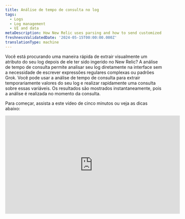 ```yaml
---
title: Análise de tempo de consulta no log
tags:
  - Logs
  - Log management
  - UI and data
metaDescription: How New Relic uses parsing and how to send customized log data.
freshnessValidatedDate: '2024-05-15T00:00:00.000Z'
translationType: machine
---
```


Você está procurando uma maneira rápida de extrair visualmente um atributo do seu log depois de ele ter sido ingerido no New Relic? A análise de tempo de consulta permite analisar seu log diretamente na interface sem a necessidade de escrever expressões regulares complexas ou padrões Grok. Você pode usar a análise de tempo de consulta para extrair temporariamente valores do seu log e realizar rapidamente uma consulta sobre essas variáveis. Os resultados são mostrados instantaneamente, pois a análise é realizada no momento da consulta.

Para começar, assista a este vídeo de cinco minutos ou veja as dicas abaixo:

<iframe width="560" height="315" src="https://www.youtube.com/embed/tvK6MlkvD6Y?si=Vj4zadiAH1OG_wMy" title="YouTube video player" frameborder="0" allow="accelerometer; autoplay; clipboard-write; encrypted-media; gyroscope; picture-in-picture; web-share" referrerpolicy="strict-origin-when-cross-origin" allowfullscreen />

## Como a análise do tempo de consulta difere da análise de ingestão [#differences]

Embora ambos os tipos de análise facilitem a consulta do log, eles têm algumas diferenças significativas:

* **Análise de ingestão:** a análise durante [a ingestão de log](/docs/logs/ui-data/parsing/) é onde você cria regras de análise usando Grok ou expressões regulares (ou ambas). À medida que os registros log são ingeridos no New Relic, suas regras de análise são aplicadas para criar atributos permanentes que são armazenados com seus dados log no NRDB. Esses atributos facilitam a consulta dos dados log .

* **Análise de tempo de consulta:** Em contraste com a análise de ingestão, a análise de tempo de consulta permite criar atributos temporários que serão usados como variáveis de consulta. Você pode então usar essas variáveis na consulta NRQL para preencher sua tabela log . Criamos a consulta automaticamente conforme você faz seleções na interface.

Você também pode optar por usar uma combinação de ambas as abordagens de análise. Revise a tabela abaixo para decidir se a análise do tempo de consulta é adequada para você:

<table>
  <thead>
    <tr>
      <th>
        Descrição
      </th>

      <th>
        Análise de ingestão
      </th>

      <th>
        Análise do tempo de consulta
      </th>
    </tr>
  </thead>

  <tbody>
    <tr>
      <td>
        Uso recomendado
      </td>

      <td>
        Melhor para criar um atributo permanente que você pode consultar no futuro
      </td>

      <td>
        Melhor para fazer consultas rápidas sobre atributos que não são permanentes
      </td>
    </tr>

    <tr>
      <td>
        Linguagem de análise
      </td>

      <td>
        Você cria padrões Grok e expressões regulares
      </td>

      <td>
        New Relic cria consulta para você usando a função NRQL [aparse](/docs/nrql/nrql-syntax-clauses-functions/#func-aparse)
      </td>
    </tr>

    <tr>
      <td>
        Tempo
      </td>

      <td>
        Aplicado na ingestão
      </td>

      <td>
        Aplicado quando você consulta
      </td>
    </tr>

    <tr>
      <td>
        Resultados
      </td>

      <td>
        Faz alterações permanentes no log armazenado
      </td>

      <td>
        Altera temporariamente seu log na interface
      </td>
    </tr>

    <tr>
      <td>
        Registro de cauda ao vivo
      </td>

      <td>
        O log final ao vivo inclui quaisquer valores extraídos da análise de ingestão
      </td>

      <td>
        O log final ao vivo **não** inclui nenhum valor extraído da análise do tempo de consulta
      </td>
    </tr>

    <tr>
      <td>
        Registro exportado
      </td>

      <td>
        O log exportado inclui quaisquer valores extraídos da análise de ingestão
      </td>

      <td>
        O log exportado **não** inclui nenhum valor extraído da análise do tempo de consulta
      </td>
    </tr>

    <tr>
      <td>
        Número de atributo
      </td>

      <td>
        Um máximo de [255 atributos](/docs/logs/log-api/log-event-data/#events) estão disponíveis na ingestão (o número real de atributos que você pode analisar na ingestão depende da natureza do seu log)
      </td>

      <td>
        Você pode analisar no máximo 32 atributos temporários em todas as regras para análise de tempo de consulta
      </td>
    </tr>
  </tbody>
</table>

## Como criar uma regra de análise de tempo de consulta [#how-to]

Aqui está um guia para criar regras de análise de tempo de consulta. O exemplo mostra como extrair o nível de log e os valores da mensagem com script do atributo `message` .

<Steps>
  <Step>
    #### Selecione o valor do atributo para analisar [#select-attribute]

    Você pode começar a criar uma regra de análise de tempo de consulta selecionando um valor de atributo para analisar.

    1. Na tabela de log ou na exibição **Log details** \[Detalhes do log] , realce uma string de âncora que contenha os valores que você deseja extrair. Neste caso, você destacaria `level=info msg="Running script"`. Fica assim na tabela de logs:

       <img title="Screenshot showing a highlighted section of a log" alt="Screenshot showing a highlighted section of a log" src="/images/logs_screenshot-crop_example-log-record-to-highlight.webp" />

       Tenha o seguinte em mente:

       * Seu texto destacado deve incluir o(s) valor(es) que você deseja extrair e os caracteres da string ao redor que ajudarão a identificar a localização do(s) valor(es) extraído(s).
       * Se a cadeia de âncora inicial estiver em qualquer lugar no meio do valor do atributo original, inclua pelo menos um caractere antes e depois dos valores que você deseja extrair.
       * Se você estiver destacando todo o valor do atributo, não precisará se preocupar com os caracteres antes e depois dos valores que está extraindo.
       * Você não pode destacar valores de blob para analisar.

    2. Clique na opção **Create query time parsing rule**.

       **Tabela de log:**

       <img title="Screenshot showing how you can begin with the logs table UI" alt="Screenshot showing how you can begin with the logs table UI" src="/images/logs_full_logs_table_query_time_parsing_entry_point.webp" />

       **Visualização de detalhes do log**:

       <img title="Screenshot showing how you can start creating rules in the logs detail view" alt="Screenshot showing how you can start creating rules in the logs detail view." src="/images/logs_full_logs_detail_query_time_parsing_entry_point.webp" />
  </Step>

  <Step>
    #### Destacar e extrair valores [#highlight-extractl]

    Depois de clicar em **Create query time parsing rule**, o editor exibirá a string selecionada para análise:

    <img title="Screenshot showing the opening screen of the query editor" alt="Screenshot showing the opening screen of the query editor" src="/images/logs_screenshot-full_open-query-time-parsing-editor.webp" />

    Para extrair valores:

    1. Dentro da string, destaque o(s) valor(es) que deseja extrair (consulte [Dicas para extrair valores](#extract-tips)).
    2. Em **Parse as** \[Analisar como], insira um nome para este atributo temporário que será usado como uma variável de consulta.
       <img title="Screenshot showing how to extract values in the parser rule" alt="Screenshot showing how to extract values in the parser rule" src="/images/logs_screenshot-crop_extract-values-in-parser-rule.webp" />
    3. Clique em **Save**, que substitui o valor destacado pela variável que você criou.

    <CollapserGroup>
      <Collapser id="extract-tips" title="Dicas para extrair valores">
        Lembre-se do seguinte ao extrair valores:

        * Você pode extrair mais de um valor em uma regra.

        * Você **não pode** extrair valores que estejam diretamente próximos um do outro. Deve haver pelo menos um caractere (incluindo espaço) entre os valores extraídos.

        * Se a string âncora **começar em** qualquer lugar no meio do valor do atributo original, você não poderá extrair o primeiro caractere.

          * Usando o exemplo `level=info msg="Running script"`, você não pode extrair a palavra completa `level`--apenas `evel`.
          * Para extrair a palavra `level`, os caracteres antes da palavra `level` precisariam ser incluídos na string âncora.

        * Se a string âncora **terminar** em qualquer lugar no meio do valor do atributo original, você não poderá extrair o último caractere.

          * Usando o exemplo `level=info msg="Running script"`, você não pode extrair as aspas duplas finais.
          * Para extrair as últimas aspas duplas, os caracteres após as aspas duplas precisariam ser incluídos na string âncora.

        * Tenha cuidado para não usar nenhuma dessas palavras reservadas como nome de variável para análise de tempo de consulta:

          * `appId`
          * `endTimestamp`
          * `eventType`
          * `logs.accountId`
          * `logs.hashId`
          * `messageId`
          * `message_id`
          * `metricName`
          * `metricTimesliceName`
          * `newrelic.timeslice.value`
          * `timestamp`
          * `timestampSeconds`
          * `timestampMillis`
          * Não é possível começar com `nr.` ou `newrelic`

        * Você não pode nomear um valor extraído com o mesmo nome do atributo que está sendo analisado. Por exemplo, se você estiver criando uma regra de análise de tempo de consulta para o atributo de mensagem, um valor extraído não poderá ser denominado mensagem.

          * Os nomes dos valores extraídos devem ser exclusivos em todas as regras de análise de tempo de consulta.
          * Se um valor extraído receber o mesmo nome de um atributo existente em seu log, os resultados na tabela log dessa coluna mostrarão dados de ingestão e dados de regras de análise de tempo de consulta.
      </Collapser>
    </CollapserGroup>
  </Step>

  <Step>
    #### Termine de criar sua regra de análise de tempo de consulta [#finish-rule]

    Depois de selecionar os valores, faça o seguinte:

    1. No editor, revise a visualização da tabela que mostra como sua regra será aplicada ao log selecionado.

       <img title="Screenshot showing how the editor shows a preview of the rule" alt="Screenshot showing how the editor shows a preview of the rule" src="/images/logs_screenshot-crop_editor-shows-parsed-data-preview.webp" />

    2. Caso tenha interesse na função NRQL utilizada na consulta para obter seu log, clique em **Query**.

       <img title="Screenshot showing the query behind the parsing rule" alt="Screenshot showng the query behind the parsing rule" src="/images/logs_screenshot-crop_nrql-behind-query-rule.webp" />

       <figcaption>
         A sequência padrão, que é usada para localizar e extrair valores do atributo selecionado, é atualizada sempre que um valor é extraído.
       </figcaption>

    3. Se precisar renomear alguma variável antes de criar sua regra, clique no nome, forneça um novo nome e clique em **Save**. Você também pode excluir variáveis clicando na variável que deseja excluir e clicando em **Delete**.

       <img title="Screenshot showing where you can delete values" alt="Screenshot showing where you can delete values" src="/images/logs_screenshot-crop_delete-query-time-rule.webp" />

       <figcaption>Você pode editar ou excluir variáveis clicando nelas.</figcaption>

    4. Depois de terminar de revisar e editar os nomes das variáveis, clique em **Create rule** para concluir a criação da sua regra.

    Se você começou a criar uma regra de análise de tempo de consulta na visualização de **Log details** , será necessário fechar essa visualização para ver seus resultados na tabela log .

    **Detalhes log**

    <img title="Screenshot showing how you can see your newly extracted values in the log details view" alt="Screenshot showing how you can see your newly extracted values in the log details view" src="/images/logs_full_query_time_parsing_view_results_in_log_details_view.webp" />

    <figcaption>
      Depois de visualizar os valores recém-extraídos, feche a visualização **Log details** .
    </figcaption>

    **Tabela de log**

    <img title="Screenshot showing the final results after you create the rules" alt="Screenshot showing the final results after you create the rules" src="/images/logs_full_log_table_query_time_parsing_results.webp" />

    <figcaption>
      A tabela log é atualizada automaticamente e aplica a consulta gerada para analisar seu log.
    </figcaption>
  </Step>
</Steps>

## Gerencie suas regras [#manage-rules]

Embora suas regras sejam temporárias e se apliquem à sessão de usuário atual, você ainda pode executar diversas tarefas durante a sessão.

<CollapserGroup>
  <Collapser id="edit-and-delete-rules" title="Editar e excluir regras">
    Você pode editar ou excluir suas regras clicando em **Manage parsing rules** acima da tabela de log. Essas regras são armazenadas na sessão atual do usuário na visualização de log.

    <img title="Screenshot showing the rules manager" alt="Screenshot showing the rules manager" src="/images/logs_full_query_time_parsing_rule_manager.webp" />

    <figcaption>
      Visualize, edite e exclua suas regras de análise de tempo de consulta.
    </figcaption>
  </Collapser>

  <Collapser id="save-parsing-rules" title="Salve suas regras de análise">
    Se você navegar fora do log, perderá as regras de análise do tempo de consulta. Se quiser manter suas regras, você pode armazená-las em [visualizações salvas](/docs/logs/ui-data/use-logs-ui/#saved-views). Isso permite carregá-los em uma sessão futura.
  </Collapser>

  <Collapser id="share-rules" title="Compartilhar regras de análise de tempo de consulta">
    Caso queira compartilhar as regras de análise do tempo de consulta com seus colegas, utilize o botão do link permanente no canto superior direito da interface.

    Quando você compartilha um link permanente com seus colegas, e eles adicionam algumas regras, as alterações não afetarão seu conjunto de regras iniciais.
  </Collapser>

  <Collapser id="create-alerts-from-queries" title="Crie alertas a partir da consulta log">
    Depois de criar uma regra de análise de tempo de consulta, você poderá usar as variáveis dessas regras na consulta como qualquer outro atributo na barra de pesquisa. Depois de pesquisar uma variável na análise do tempo de consulta, você pode clicar no botão de alertas para criar um alerta sobre essa variável.

    <img title="Screenshot showing an example of the query time search bar" alt="Screenshot showing an example of the query time search bar" src="/images/logs_full_query_time_parsing_search_bar.webp" />

    <figcaption>
      consulte seus valores extraídos para que você possa criar um alerta sobre esses valores.
    </figcaption>

    <img title="Screenshot showing the alert query builder" alt="Screenshot showing the alert query builder" src="/images/logs_screenshot-crop_alert-query-builder.webp" />

    <figcaption>
      Crie um alerta sobre valores extraídos da análise do tempo de consulta.
    </figcaption>
  </Collapser>

  <Collapser id="remove-readd-columns" title="Remover e adicionar novamente colunas">
    As variáveis da análise do tempo de consulta são adicionadas automaticamente à tabela de log como colunas. Você pode adicionar e remover essas colunas de análise de tempo de consulta clicando em **Add column** acima da tabela de log. Depois de ter as colunas que deseja exibir, você também pode incluir colunas da análise do tempo de consulta em seu painel clicando em **Add to dashboard**.
  </Collapser>

  <Collapser id="inspect-queries" title="Veja a consulta por trás do log">
    Para ver a consulta completa que estamos executando, clique em **NRQL** na parte superior da página. Você pode ver como a função `aparse` é usada para analisar seu log no momento da consulta.

    <img title="Screenshot showing the query behind the parsing rule" alt="Screenshot showing the query behind the parsing rule" src="/images/logs_screenshot-crop_query-behind-parsing-rule.webp" />

    <figcaption>
      Veja a consulta NRQL completa usada para extrair valores na análise de tempo de consulta.
    </figcaption>
  </Collapser>

  <Collapser id="view-query-attributes" title="Ver atributo da consulta">
    Você pode usar a visualização **Attributes** para ver suas variáveis de análise de tempo de consulta e filtrar por valores específicos para essas variáveis.

    <img title="Screenshot showing the parsing attributes view" alt="Screenshot showing the parsing attributes view" src="/images/logs_full_query_time_parsing_attributes_view.webp" />

    <figcaption>
      Na visualização **Attributes** , pesquise os valores extraídos da análise de tempo da consulta.
    </figcaption>
  </Collapser>
</CollapserGroup>